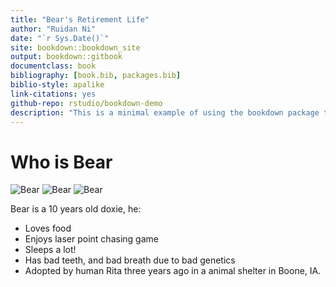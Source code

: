 ```yaml
--- 
title: "Bear's Retirement Life"
author: "Ruidan Ni"
date: "`r Sys.Date()`"
site: bookdown::bookdown_site
output: bookdown::gitbook
documentclass: book
bibliography: [book.bib, packages.bib]
biblio-style: apalike
link-citations: yes
github-repo: rstudio/bookdown-demo
description: "This is a minimal example of using the bookdown package to write a book. The output format for this example is bookdown::gitbook."
---
```


# Who is Bear

![Bear](IMG_5800.JPG)
![Bear](IMG_5798.PNG)
![Bear](IMG_5797.PNG)

Bear is a 10 years old doxie, he:

- Loves food
- Enjoys laser point chasing game
- Sleeps a lot!
- Has bad teeth, and bad breath due to bad genetics
- Adopted by human Rita three years ago in a animal shelter in Boone, IA.

